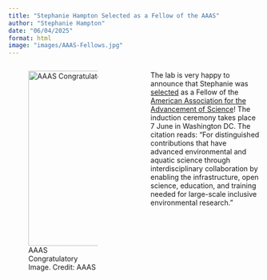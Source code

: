 ```yaml
---
title: "Stephanie Hampton Selected as a Fellow of the AAAS"
author: "Stephanie Hampton"
date: "06/04/2025"
format: html
image: "images/AAAS-Fellows.jpg"
---
```


::: columns
::: {.column width="47.5%"}
![AAAS Congratulatory Image. Credit: AAAS](images/AAAS-Fellows.jpg){width="350px"}
:::

::: {.column width="5%"}
:::

::: {.column width="47.5%"}
The lab is very happy to announce that Stephanie was [selected](https://caes.ucdavis.edu/news/aaas) as a Fellow of the [American Association for the Advancement of Science](https://www.aaas.org/news/aaas-welcomes-471-scientists-and-engineers-honorary-fellows)! The induction ceremony takes place 7 June in Washington DC. The citation reads: "For distinguished contributions that have advanced environmental and aquatic science through interdisciplinary collaboration by enabling the infrastructure, open science, education, and training needed for large-scale inclusive environmental research."
:::
:::
